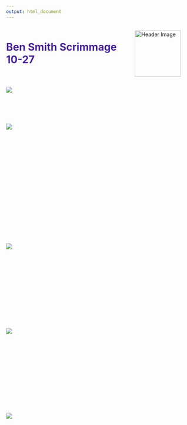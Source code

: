---
output: html_document 
---
<style>
.custom-header {
  display: flex;
  align-items: center;
  justify-content: space-between;
  margin-top: 10px;
}



.custom-header h1 {
  color: #492590;
  margin: 0;
}

.custom-header img {
  margin-right: 29px;
  width: 125px;
  height: auto;
}

/* Example CSS rules */
.plot-container {
  align-items: center;
  margin-bottom: 50px;
    width: 200px; /* Adjust the width as needed */
    height: auto; /* Adjust the height as needed */
}

</style>
<div class="custom-header">
  <h1>Ben Smith Scrimmage 10-27</h1>
  <img src="GCUBASEBALL.jpg" alt="Header Image">
</div>
<div class="plot-container" style="width: 900px; height: 50px;">
  <img src="Pitcher_summary.png">
</div>
<div class="plot-container" style="width:900px; height: 275px;">
  <img src="grid.png">
</div>
<div class="plot-container" style="width:900px; height: 180px;">
  <img src="Metrics.png">
</div>
<div class="plot-container" style="width:900px; height: 180px;">
  <img src="SeasonMetrics.png">
</div>
<div class="plot-container" style="width:900px; height: 80px;">
  <img src="stuff_combined.png">
<style>
```{r Pitcher Summary, echo=FALSE, message=FALSE, warning=FALSE}
#<div class="plot-container" style="width:900px; height: 130px;">
  #<img src="SeasonMetrics.png">
#</div>
#IDEAS: Add Balls in play with location and move movement plot down to make a square and big
library(randomForest)
library(glm2)
library(grid)
library(tinytex)
library(tidyverse) # Load libraries
library(ggplot2)
library(ggforce)
library(kableExtra)
library(dplyr)
library(caret)
library(pandoc)
library(gridExtra)
library(webshot)
library(patchwork)
library(gtable)
# Read and process data
dfm <- read_csv("2025Season_CSV.csv") 
SeasondfPitcher <- dfm %>% filter(Pitcher == "Ben Smith")
dfStuff <- read_csv("combined_stuff_location.csv") %>% filter(Pitcher == "Ben Smith" & Date == "10/27/2024")
dfp <- read_csv("2025Season_CSV.csv") 
dfPitcher <- dfp %>%  filter(Pitcher == "Ben Smith") %>% 
  mutate(
    BIP = ifelse (PitchCall %in% c("Inplay"), 1, 0),
    Strike_Swinging = ifelse(PitchCall %in% c("StrikeSwinging"), 1, 0),
    
    PitchCount = 1,
    
    Hits = ifelse(PlayResult %in% c("Single", "Double", "Triple", "HomeRun"), 1, 0),
    
    Strikeouts = ifelse(KorBB %in% c("Strikeout"), 1, 0),
    
    Walks = ifelse(KorBB %in% c("Walk"), 1, 0),
    
Results = ifelse(PitchCall %in% c("StrikeCalled", "FoulBall", "StrikeSwinging", "Foul"), 1, 0),    
    isOut = case_when(
   
      PlayResult %in% c("Out") ~ TRUE,
      
      KorBB %in% c("Strikeout") ~ TRUE,
      
      TRUE ~ FALSE
      
    )
  )
determineHitterSide <- function(hitter, pitcherThrow) {
  # Check if the hitter is a switch hitter
  if (hitter == "switch") {
    # If the pitcher throws left, the hitter bats right, and vice versa
    if (pitcherThrow == "left") {
      return("right")
    } else {
      return("left")
    }
  } else {
    # If not a switch hitter, the hitter bats as they normally do
    return(hitter)
  }
}

# Calculate strike percentage, first pitch strike percentage, and swing-strike percentage
OnBase<- c("Single", "Double", "Triple", "HomeRun")
strike_conditions <- c("StrikeCalled", "FoulBall", "StrikeSwinging", "InPlay")
Hits <- sum(dfPitcher$PlayResult %in% OnBase)
strike_percentage <- sum(dfPitcher$PitchCall %in% strike_conditions) / sum(dfPitcher$PitchCount) * 100
`1b`<-  sum(dfPitcher$PlayResult %in% "Single")
`2b`<-  sum(dfPitcher$PlayResult %in% "Double")
`3b`<-  sum(dfPitcher$PlayResult %in% "Triple")
HR <-  sum(dfPitcher$PlayResult %in% "HomeRun")
Walks <- sum(dfPitcher$KorBB %in% "Walk")
HitByPitch <- sum(dfPitcher$PlayResult %in% "HitByPitch")
SacrificeFlies <- sum(dfPitcher$PlayResult %in% "Sacrifice")
first_pitch_strike_percentage <- sum(dfPitcher$PitchCall %in% strike_conditions & dfPitcher$PitchofPA == 1) / sum(dfPitcher$PitchofPA == 1) * 100
TB <- sum(`1b`+2*`2b`+3*`3b`+4*HR)
Swing_Strike <- sum(dfPitcher$Strike_Swinging) / sum(dfPitcher$PitchCall %in% c("FoulBall", "InPlay", "BallCalled", "StrikeCalled", "HitByPitch")) * 100
Batters <-  c("Out", "Single", "Double", "Triple", "Homerun", "Walk",  "Error","StrikeoutLooking", "StrikeoutSwinging", "Sacrifice","HitByPitch")
Batters2 <-  c("Out", "Single", "Double", "Triple", "Homerun",  "Error","StrikeoutLooking", "StrikeoutSwinging", "Sacrifice","Strikeout")
# Assuming df is your data frame and 'name' is the column of interest
BF <-dfPitcher %>%
summarise(BF = sum(ifelse(Strikes == 0 & Balls == 0, 1, 0)))

AB<- sum(dfPitcher$PlayResult %in% Batters2)+sum(dfPitcher$KorBB %in% Batters2)
# Round the percentages
wOBA<-(.888*sum(`1b`) + 1.271*sum(`2b`) + 1.616*sum(`3b`) + 2.101*sum(HR) + .690*sum(Walks) + .722*sum(HitByPitch)) / (sum(AB) + sum(Walks) + sum(HitByPitch) + sum(SacrificeFlies))



first_pitch_strike_percentage_rounded <- round(first_pitch_strike_percentage, 1)
AVG <- sum(Hits)/sum(AB)

strike_percentage_rounded <- round(strike_percentage, 1)

Swing_Strike_rounded <- round(Swing_Strike, 1)
# Filter data based on the conditions
In_Zone_data <- dfPitcher %>%
  filter(PlateLocSide > -.8, PlateLocSide < .8, 
         PlateLocHeight > 1.4, PlateLocHeight < 3.5)

# Calculate the sum
sum_in_zone <- nrow(In_Zone_data)
AVG <- sprintf("%.3f", sum(AVG))
SLG <- sprintf("%.3f", sum(TB) / sum(AB))
wOBA <- sprintf("%.3f", sum(wOBA))

# sum(PlayResult %in% c("StrikeoutSwinging","StrikeoutLooking")),
Pitcher_summary <- dfPitcher %>%
  summarize(
    PitchCount = n(),
    BF =sum(BF),
    Hits = sum(Hits),
    BB = sum(Walks),
    K = sum(Strikeouts),
    R = sum(RunsScored, na.rm = TRUE),
    IP=max(Inning)-min(Inning)+1 ,
    #1⁄3
    AVG = AVG,
    SLG = SLG,
    wOBA = wOBA,
)

# Format the table
Pitcher_summary <- Pitcher_summary %>%
  knitr::kable("html", align = "c") %>%
  kable_styling(bootstrap_options = c("striped", "bordered"), full_width = F, position = "center") %>%
  row_spec(0, bold = T, color = "white", background = "#492590") 
save_kable(Pitcher_summary, file = "Pitcher_summary.html")  
webshot("Pitcher_summary.html", file = "Pitcher_summary.png")
# Calculate pitch statistics and rename columns
```
```{r stuff-chart, fig.cap="stuff_summary_table", echo=FALSE, message=FALSE, warning=FALSE}
# Load necessary libraries
library(dplyr)
library(gridExtra)
library(gtable)
library(grid)

# Step 1: Summarize data
stuff_summary_table <- dfStuff %>%
  group_by(TaggedPitchType) %>%
  summarise(
    `Stuff +` = round(mean(Stuff, na.rm = TRUE),1),
    `Location +` = round(mean(Location, na.rm = TRUE),1)
  ) %>%
  rename(`PitchType` = TaggedPitchType)

# Step 2: Convert to a grob without row numbers and with styled column titles
stuff_grob <- tableGrob(
  as.data.frame(stuff_summary_table),
  rows = NULL,  # Remove row numbers
  theme = ttheme_minimal(
    core = list(fg_params = list(fontsize = 10)),
    colhead = list(
      fg_params = list(col = "white", fontsize = 12, fontface = "bold"),
      bg_params = list(fill = "#492590") # Set background color for column headers
    )
  )
)
note_box <- ggplot() +
  theme_void() +
  theme(plot.background = element_rect(fill = "white", color = "black", size = 1),
        plot.margin = margin(t = 0, r = 0, b = 0, l = 0, unit = "pt")) +
  coord_cartesian(ylim = c(0, 0.05))



# Step 4: Display the note box and table grob together
combined_plot <- grid.arrange(stuff_grob, note_box, ncol = 2, widths = c(2, 3))

# Optional: Save the combined plot as an image
ggsave("stuff_combined.png", combined_plot, width = 10, height = 2)

```




```{r PitchMetrics, echo=FALSE, fig.align='center', message=FALSE, warning=FALSE}
# Assuming your data frame is called 'data' and it contains the columns 'PlateLocSide' and 'PlateLocHeight'

# Create a new logical vector where TRUE indicates that the conditions are met
dfPitcher$InZone <- ifelse((dfPitcher$PlateLocSide >= -.8 & dfPitcher$PlateLocSide <= .8) & 
                           (dfPitcher$PlateLocHeight >= 1.4 & dfPitcher$PlateLocHeight <= 3.5), 
                           1, 0)
dfPitcher$Chase <- ifelse(
  (dfPitcher$PlateLocSide <= -.8)| (dfPitcher$PlateLocSide >= .8) & 
  ((dfPitcher$PlateLocHeight <= 1.4) | (dfPitcher$PlateLocHeight >= 3.5)) & 
  (dfPitcher$PitchCall == "StrikeSwinging"),
  1,
  0
)
dfPitcher$OutZone <- ifelse((dfPitcher$PlateLocSide <= .8 & dfPitcher$PlateLocSide >= -.8) & 
                           (dfPitcher$PlateLocHeight <= 1.4 & dfPitcher$PlateLocHeight >= 3.5), 
                           1, 0)
# To see which rows meet the condition

total_pitches <- nrow(dfPitcher)
pitch_stats_table <- dfPitcher %>%
  group_by(TaggedPitchType) %>%
  summarize(
    Count=n(),
    `Usage%` = round(n() / total_pitches * 100, 1), # Calculate usage percentage
    Velo = round(mean(RelSpeed, na.rm = TRUE), 1),
    `Top` = round(max(RelSpeed, na.rm = TRUE), 1),
    `Spin` = round(mean(SpinRate, na.rm = TRUE), 0),
    IVB = round(mean(InducedVertBreak, na.rm = TRUE), 1),
    HB = round(mean(HorzBreak, na.rm = TRUE), 1),
    VAA= round(mean(VertApprAngle,na.rm=TRUE),1),
    HAA= round(mean(HorzApprAngle,na.rm=TRUE),1),
    VRel = round(mean(RelHeight, na.rm = TRUE), 1),
    HRel = round(mean(RelSide, na.rm = TRUE), 1),
    Ext = round(mean(Extension, na.rm = TRUE), 1),
    ) %>%
  rename(`Pitch Type` = TaggedPitchType)%>%
  arrange(desc(`Usage%`)) 
  
# Format and print pitch statistics table
pitch_stats_table <- pitch_stats_table %>%
  knitr::kable("html", align = "c", caption = "Pitch Metrics") %>%
  kable_styling(bootstrap_options = c("striped", "bordered"), full_width = F, position = "center") %>%
  row_spec(0, bold = T, color = "white", background = "#492590")
save_kable(pitch_stats_table, file = "Metrics.html")  
webshot("Metrics.html", file = "Metrics.png")


```
```{r SeasonPitchMetrics, echo=FALSE, fig.align='center', message=FALSE, warning=FALSE}
library(dplyr)
library(knitr)
library(kableExtra)
library(webshot)

# Assuming your DataFrame is called 'SeasondfPitcher'
# Calculate whether each pitch is in the zone
SeasondfPitcher$InZone <- ifelse((SeasondfPitcher$PlateLocSide >= -0.8 & SeasondfPitcher$PlateLocSide <= 0.8) & 
                                 (SeasondfPitcher$PlateLocHeight >= 1.4 & SeasondfPitcher$PlateLocHeight <= 3.5), 
                                 1, 0)

# Calculate swings and whiffs
SeasondfPitcher$Swing <- ifelse(SeasondfPitcher$PitchCall %in% c("StrikeSwinging", "Foul", "InPlay"), 1, 0)
SeasondfPitcher$Whiff <- ifelse(SeasondfPitcher$PitchCall == "StrikeSwinging", 1, 0)

# Define a chase: A swing at a pitch that is outside the strike zone
SeasondfPitcher$Chase <- ifelse(SeasondfPitcher$InZone==0 & SeasondfPitcher$Whiff==1, 1, 0)
SeasondfPitcher$OZ <- ifelse(SeasondfPitcher$InZone==0,1,0)
seasontotal_pitches <- nrow(SeasondfPitcher)

Seasonpitch_stats_table <- SeasondfPitcher %>%
  group_by(TaggedPitchType) %>%
  summarize(
    Count = n(),
    `Usage%` = round(n() / seasontotal_pitches * 100, 1), # Calculate usage percentage
    Velo = round(mean(RelSpeed, na.rm = TRUE), 1),
    `Top` = round(max(RelSpeed, na.rm = TRUE), 1),
    `Spin` = round(mean(SpinRate, na.rm = TRUE), 0),
    IVB = round(mean(InducedVertBreak, na.rm = TRUE), 1),
    HB = round(mean(HorzBreak, na.rm = TRUE), 1),
    VAA = round(mean(VertApprAngle, na.rm = TRUE), 1),
    HAA = round(mean(HorzApprAngle, na.rm = TRUE), 1),
    VRel = round(mean(RelHeight, na.rm = TRUE), 1),
    HRel = round(mean(RelSide, na.rm = TRUE), 1),
    Ext = round(mean(Extension, na.rm = TRUE), 1),
  ) %>% 
  rename(`PitchType` = TaggedPitchType) %>%
  arrange(desc(`Usage%`))
  #`Whiff%` = round(sum(Whiff) / sum(Swing) * 100, 1)

# Format and print pitch statistics table
Seasonpitch_stats_table <- Seasonpitch_stats_table %>%
  knitr::kable("html", align = "c", caption = "Season Pitch Metrics") %>%
  kable_styling(bootstrap_options = c("striped", "bordered"), full_width = F, position = "center") %>%
  row_spec(0, bold = T, color = "white", background = "#492590")

# Save and generate images from tables
save_kable(Seasonpitch_stats_table, file = "SeasonMetrics.html")  
webshot("SeasonMetrics.html", file = "SeasonMetrics.png")
```


```{r MovementPlot , echo=FALSE, fig.align='center', message=FALSE, warning=FALSE}
# Assuming the color scale is defined
pitch_colors <- c("Fastball" = "#C90101", "Slider" = "#0099FF", "Changeup" = "#CC54C0", 
                  "Splitter" = "#CC54C0", "Curveball" = "#7FCEF1","Cutter"="yellow")
pitch_type_colors <- scale_color_manual(values = pitch_colors)

# Main Pitch Movement Plot
MovementPlot <- ggplot(dfPitcher, aes(x = `HorzBreak`, y = InducedVertBreak, color = TaggedPitchType)) +
  geom_point() +
  geom_vline(xintercept = 0, color = "black", linetype = "dashed") +
  geom_hline(yintercept = 0, color = "black", linetype = "dashed") +
  coord_cartesian(xlim = c(-20, 20), ylim = c(-20, 20)) +
  scale_x_continuous(breaks = seq(-20, 20, 10)) +
  scale_y_continuous(breaks = seq(-20, 20, 10)) +
  xlab("Horizontal Break") +
  ylab("Induced Vertical Break") +
  pitch_type_colors +
  theme(aspect.ratio = 1, legend.position = "none")  # Legend on top for this plot
# Filter for Left-Handed Hitters

FilterzoneL <- dfPitcher %>% filter(BatterSide %in% c("Left"))
ZoneL <- ggplot(FilterzoneL, aes(x = PlateLocSide, y = PlateLocHeight, color = TaggedPitchType)) +
  geom_point() +
  # Annotate the strike zone box
  annotate("rect", xmin = -0.8, xmax = 0.8, ymin = 1.4, ymax = 3.5, fill = NA, color = "black") +
  # 9-grid overlay inside the strike zone
  annotate("segment", x = -0.8, xend = 0.8, y = 2.1, yend = 2.1, color = "black") +  # Horizontal grid line 1
  annotate("segment", x = -0.8, xend = 0.8, y = 2.8, yend = 2.8, color = "black") +  # Horizontal grid line 2
  annotate("segment", x = -0.267, xend = -0.267, y = 1.4, yend = 3.5, color = "black") +  # Vertical grid line 1
  annotate("segment", x = 0.267, xend = 0.267, y = 1.4, yend = 3.5, color = "black") +  # Vertical grid line 2
  xlim(-1.4, 1.4) + ylim(1, 4) +
  theme_bw() +
  xlab("Horizontal Pitch Location") +
  ylab("Vertical Pitch Location") +
  coord_equal() +
  ggtitle("VS LHH", subtitle = "Pitcher's Perspective") +
  pitch_type_colors +
  theme(aspect.ratio = 1, plot.title = element_text(hjust = 0.5), legend.position = "none")  # No legend here

# Filter for Right-Handed Hitters
FilterzoneR <- dfPitcher %>% filter(BatterSide %in% c("Right"))
ZoneR <- ggplot(FilterzoneR, aes(x = PlateLocSide, y = PlateLocHeight, color = TaggedPitchType)) +
  geom_point() +
  annotate("rect", xmin = -0.8, xmax = 0.8, ymin = 1.4, ymax = 3.5, fill = NA, color = "black") +
  xlim(-1.4, 1.4) + ylim(1, 4) +
  theme_bw() +
  xlab("Horizontal Pitch Location") +
  ylab("Vertical Pitch Location") +
  coord_equal() +
  ggtitle("VS RHH", subtitle = "Pitcher's Perspective") +
  pitch_type_colors +
  theme(aspect.ratio = 1,plot.title = element_text(hjust = 0.5), legend.position = "none")  # No legend here

# Arrange the plots
Grids<- grid.arrange(ZoneL, ZoneR, MovementPlot, nrow=3, widths = c(1, 1,1))
ggsave("grid.png", plot = Grids, width = 8, height = 8)



```

